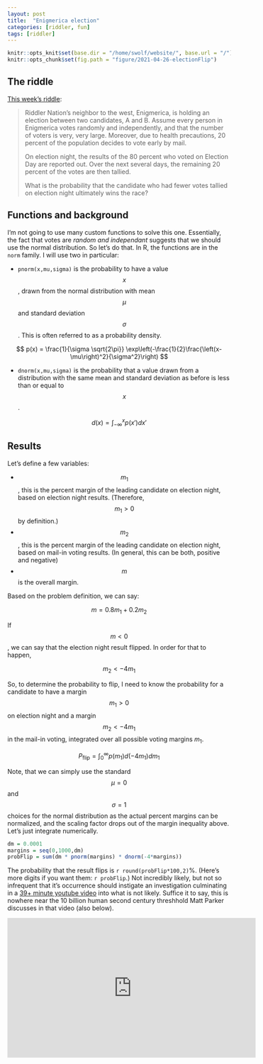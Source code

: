 ```yaml
---
layout: post
title:  "Enigmerica election"
categories: [riddler, fun]
tags: [riddler]
---
```

```r
knitr::opts_knit$set(base.dir = "/home/swolf/website/", base.url = "/")
knitr::opts_chunk$set(fig.path = "figure/2021-04-26-electionFlip")
```

## The riddle
[This week's riddle](https://fivethirtyeight.com/features/can-you-cut-the-perfect-pancake/):

> Riddler Nation’s neighbor to the west, Enigmerica, is holding an election between two candidates, A and B. Assume every person in Enigmerica votes randomly and independently, and that the number of voters is very, very large. Moreover, due to health precautions, 20 percent of the population decides to vote early by mail.
>
> On election night, the results of the 80 percent who voted on Election Day are reported out. Over the next several days, the remaining 20 percent of the votes are then tallied.
>
> What is the probability that the candidate who had fewer votes tallied on election night ultimately wins the race?



## Functions and background
I'm not going to use many custom functions to solve this one.  Essentially, the fact that votes are _random and independant_ suggests that we should use the normal distribution.  So let's do that.  In R, the functions are in the `norm` family.  I will use two in particular:

- `pnorm(x,mu,sigma)` is the probability to have a value $$x$$, drawn from the normal distribution with mean $$\mu$$ and standard deviation $$\sigma$$.  This is often referred to as a probability density.


$$
p(x) = \frac{1}{\sigma \sqrt{2\pi}} \exp\left(-\frac{1}{2}\frac{\left(x-\mu\right)^2}{\sigma^2}\right)
$$


- `dnorm(x,mu,sigma)` is the probability that a value drawn from a distribution with the same mean and standard deviation as before is less than or equal to $$x$$.

$$
d(x) = \int_{-\infty}^{x} p(x') dx'
$$

## Results
Let's define a few variables:

- $$m_1$$, this is the percent margin of the leading candidate on election night, based on election night results.  (Therefore, $$m_1>0$$ by definition.)
- $$m_2$$, this is the percent margin of the leading candidate on election night, based on mail-in voting results.  (In general, this can be both, positive and negative)
- $$m$$ is the overall margin.

Based on the problem definition, we can say:

$$
m = 0.8 m_1 + 0.2 m_2
$$

If $$m<0$$, we can say that the election night result flipped.  In order for that to happen, 

$$ 
m_2 < -4 m_1
$$

So, to determine the probability to flip, I need to know the probability for a candidate to have a margin $$m_1>0$$ on election night and a margin $$m_2 < -4m_1$$ in the mail-in voting, integrated over all possible voting margins $m_1$.

$$
P_{\text{flip}} = \int_0^\infty p(m_1) d(-4m_1) dm_1
$$

Note, that we can simply use the standard $$\mu = 0$$ and $$\sigma = 1$$ choices for the normal distribution as the actual percent margins can be normalized, and the scaling factor drops out of the margin inequality above.  Let's just integrate numerically.

```r
dm = 0.0001
margins = seq(0,1000,dm)
probFlip = sum(dm * pnorm(margins) * dnorm(-4*margins))
```

The probability that the result flips is `r round(probFlip*100,2)`%.  (Here's more digits if you want them:  `r probFlip`.) Not incredibly likely, but not so infrequent that it's occurrence should instigate an investigation culminating in a [39+ minute youtube video](https://www.youtube.com/watch?v=8Ko3TdPy0TU) into what is not likely.  Suffice it to say, this is nowhere near the 10 billion human second century threshhold Matt Parker discusses in that video (also below).

<iframe width="560" height="315" src="https://www.youtube.com/embed/8Ko3TdPy0TU" title="YouTube video player" frameborder="0" allow="accelerometer; autoplay; clipboard-write; encrypted-media; gyroscope; picture-in-picture" allowfullscreen></iframe>
